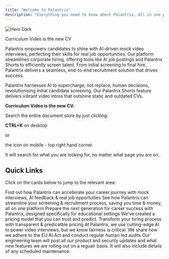 ```yaml
---
title: "Welcome to Palantrix"
description: "Everything you need to know about Palantrix, all in one place."
---
```


<img
  className="hidden dark:block"
  src="/images/hero-dark.png"
  alt="Hero Dark"
/>

<Card title="Palantrix AI Platform" icon="sparkles" href="https://www.palantrix.com" img="/images/a030abf0-dc0b-4cc4-b54b-9143ebdee86d.jpg">
  Curriculum Video is the new CV
</Card>

Palantrix empowers candidates to shine with AI-driven mock video interviews, perfecting their skills for real job opportunities. Our platform streamlines corporate hiring, offering tools like AI job postings and Palantrix Shorts to efficiently screen talent. From initial screening to final hire, Palantrix delivers a seamless, end-to-end recruitment solution that drives success.

Palantrix harnesses AI to supercharge, not replace, human decisions, revolutionising initial candidate screening. Our Palantrix Shorts feature delivers vibrant video intros that outshine static and outdated CVs.

**Curriculum Video is the new CV.**

<Check>
  Search the entire document store by just clicking:

  **CTRL+K** on desktop

  or

  the <Icon icon="magnifying-glass" /> icon on mobile - top right hand corner.

  It will search for what you are looking for, no matter what page you are on.
</Check>

## Quick Links

Click on the cards below to jump to the relevant area:

<CardGroup cols={2}>
  <Card title="Candidates" icon="people" href="/candidates">
    Find out how Palantrix can accellerate your career journey with mock interviews, AI feedback  & real job opportuities
  </Card>
  <Card title="Companies" icon="handshake" href="/companies">
    See how Palantrix can streamline your screening & recruitment process, saving you time & money, all on one platform
  </Card>
</CardGroup>

<CardGroup cols={2}>
  <Card title="Educators" icon="graduation-cap" href="/educators">
    Prepare the next generation for career success with Palantrix, designed specifically for educational settings
  </Card>
  <Card title="Plans" icon="rocket-launch" href="/plans">
    We've created a pricing model that you can trust and predict. Transform your hiring process with transparent & predicatble pricing
  </Card>
</CardGroup>

<CardGroup cols={2}>
  <Card title="Complaince" icon="file-doc" href="/compliance">
    At Palantrix, we use cutting-edge AI to power video interviews, but we know fairness is critical. We share how we adhere to the EU AI Act and conduct regular human led audits
  </Card>
  <Card title="Changelog" icon="link" href="/changelog">
    Our engineering team will post all our product and security updates and what new features we are rolling out on a regualr basis. It will also include details of any scheduled maintenance.
  </Card>
</CardGroup>